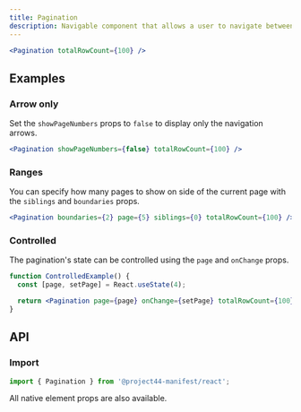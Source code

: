 ```yaml
---
title: Pagination
description: Navigable component that allows a user to navigate between a range of pages.
---
```


```jsx
<Pagination totalRowCount={100} />
```

## Examples

### Arrow only

Set the `showPageNumbers` props to `false` to display only the navigation arrows.

```jsx
<Pagination showPageNumbers={false} totalRowCount={100} />
```

### Ranges

You can specify how many pages to show on side of the current page with the `siblings` and
`boundaries` props.

```jsx
<Pagination boundaries={2} page={5} siblings={0} totalRowCount={100} />
```

### Controlled

The pagination's state can be controlled using the `page` and `onChange` props.

```jsx
function ControlledExample() {
  const [page, setPage] = React.useState(4);

  return <Pagination page={page} onChange={setPage} totalRowCount={100} />;
}
```

## API

### Import

```js
import { Pagination } from '@project44-manifest/react';
```

All native element props are also available.

<PropsTable of="Pagination" />
